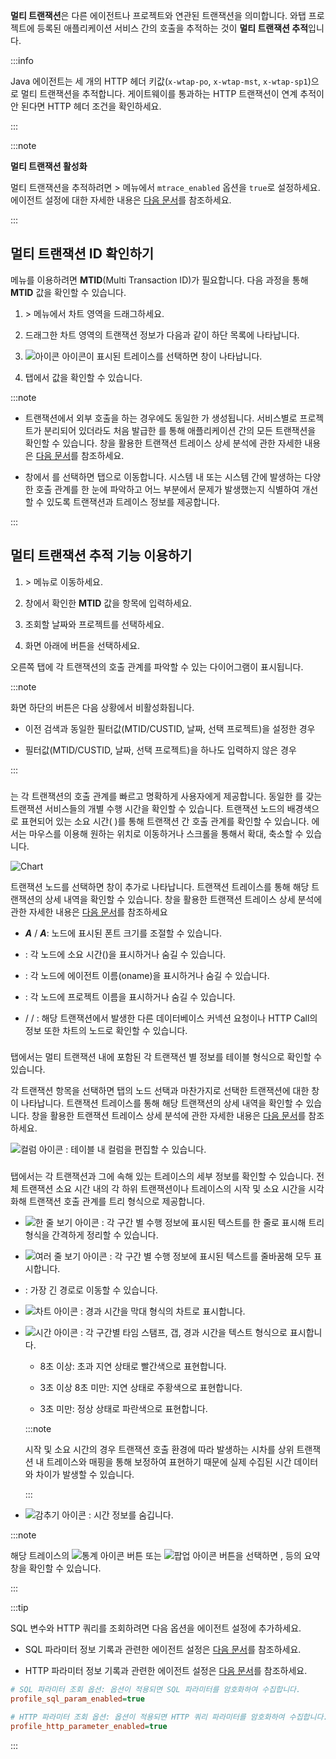 **멀티 트랜잭션**은 다른 에이전트나 프로젝트와 연관된 트랜잭션을 의미합니다. 와탭 프로젝트에 등록된 애플리케이션 서비스 간의 호출을 추적하는 것이 **멀티 트랜잭션 추적**입니다. 

<InDoc product="java">

:::info

Java 에이전트는 세 개의 HTTP 헤더 키값(`x-wtap-po`, `x-wtap-mst`, `x-wtap-sp1`)으로 멀티 트랜잭션을 추적합니다. 게이트웨이를 통과하는 HTTP 트랜잭션이 연계 추적이 안 된다면 HTTP 헤더 조건을 확인하세요.

:::

</InDoc>

:::note

**멀티 트랜잭션 활성화**

멀티 트랜잭션을 추적하려면 <Cmdname sid="management" className="uitext" /> &gt; <Cmdname sid="agent_configuration" className="uitext" /> 메뉴에서 `mtrace_enabled` 옵션을 `true`로 설정하세요. 에이전트 설정에 대한 자세한 내용은 [다음 문서](set-agent#set-agent-service)를 참조하세요.

:::

## 멀티 트랜잭션 ID 확인하기

<Cmdname sid="multi_server_transaction_trace" className="uitext" /> 메뉴를 이용하려면 <b>MTID</b>(Multi Transaction ID)가 필요합니다. 다음 과정을 통해 <b>MTID</b> 값을 확인할 수 있습니다.

1. <Cmdname sid="analysis" className="uitext" /> &gt; <Cmdname sid="AA005" className="uitext" /> 메뉴에서 차트 영역을 드래그하세요. 

1. 드래그한 차트 영역의 트랜잭션 정보가 다음과 같이 하단 <Cmdname sid="trace_list" className="uitext" /> 목록에 나타납니다.

    <ImgLang img='tx-trace-table.png' desc='mtrace_M' />

1. ![아이콘](/img/ic-s-mult-transation.svg) 아이콘이 표시된 트레이스를 선택하면 <Cmdname sid="TTL06527" className="uitext" /> 창이 나타납니다. 

1. <Cmdname sid="TTL06125" className="uitext" /> 탭에서 <Cmdname sid="TTL06107" className="uitext" /> 값을 확인할 수 있습니다. 

    <ImgLang img='tx-trace-dt-up.png' desc='레코드 요약' />

:::note

* 트랜잭션에서 외부 호출을 하는 경우에도 동일한 <Cmdname sid="TTL06107" className="uitext" />가 생성됩니다. 서비스별로 프로젝트가 분리되어 있더라도 처음 발급한 <Cmdname sid="TTL06107" className="uitext" />를 통해 애플리케이션 간의 모든 트랜잭션을 확인할 수 있습니다. <Cmdname sid="TTL06527" className="uitext" /> 창을 활용한 트랜잭션 트레이스 상세 분석에 관한 자세한 내용은 [다음 문서](trs-profile#transaction-info)를 참조하세요.

* <Cmdname sid="TTL06527" className="uitext" /> 창에서 <Cmdname sid="TTL06107" className="uitext" />를 선택하면 <Cmdname sid="TTL06377" className="uitext" /> 탭으로 이동합니다. 시스템 내 또는 시스템 간에 발생하는 다양한 호출 관계를 한 눈에 파악하고 어느 부분에서 문제가 발생했는지 식별하여 개선할 수 있도록 트랜잭션과 트레이스 정보를 제공합니다.

:::

## 멀티 트랜잭션 추적 기능 이용하기

1. <Cmdname sid="analysis" className="uitext" /> &gt; <Cmdname sid="multi_server_transaction_trace" className="uitext" /> 메뉴로 이동하세요.

1. <Cmdname sid="TTL06527" className="uitext" /> 창에서 확인한 <b>MTID</b> 값을 <Cmdname sid="search_mtid_or_custid" className="uitext" /> 항목에 입력하세요.

    <ImgLang img='trace-mtx-mtid.png' desc='MTID' />

1. 조회할 날짜와 프로젝트를 선택하세요.

1. 화면 아래에 <Cmdname sid="apply" className="uitext" /> 버튼을 선택하세요.

오른쪽 <Cmdname sid="BTN07120" className="uitext" /> 탭에 각 트랜잭션의 호출 관계를 파악할 수 있는 다이어그램이 표시됩니다.

<ImgLang img='trace-mtx-mtid-chart.png' desc='멀티 트랜잭션 추적' />

:::note

화면 하단의 <Cmdname sid="apply" className="uitext" /> 버튼은 다음 상황에서 비활성화됩니다.

* 이전 검색과 동일한 필터값(MTID/CUSTID, 날짜, 선택 프로젝트)을 설정한 경우

* 필터값(MTID/CUSTID, 날짜, 선택 프로젝트)을 하나도 입력하지 않은 경우

:::

### <Cmdname sid="BTN07120" />

<Cmdname sid="BTN07120" className="uitext" />는 각 트랜잭션의 호출 관계를 빠르고 명확하게 사용자에게 제공합니다. 동일한 <Cmdname sid="TTL06107" className="uitext" />를 갖는 트랜잭션 서비스들의 개별 수행 시간을 확인할 수 있습니다. 트랜잭션 노드의 배경색으로 표현되어 있는 소요 시간(<LinkImage img="number-01.png" desc="number 1"/> <Cmdname sid="time_bar" className="uitext" />)를 통해 트랜잭션 간 호출 관계를 확인할 수 있습니다. <Cmdname sid="BTN07120" className="uitext" />에서는 마우스를 이용해 원하는 위치로 이동하거나 스크롤을 통해서 확대, 축소할 수 있습니다.

![Chart](/img/trace-mtx-chart-timebar.png)

트랜잭션 노드를 선택하면 <Cmdname sid="TTL06527" className="uitext" /> 창이 추가로 나타납니다. 트랜잭션 트레이스를 통해 해당 트랜잭션의 상세 내역을 확인할 수 있습니다. <Cmdname sid="TTL06527" className="uitext" /> 창을 활용한 트랜잭션 트레이스 상세 분석에 관한 자세한 내용은 [다음 문서](trs-profile#transaction-info)를 참조하세요

* ***A***<Cmdname sid="small" className="uitext" /> / ***A***<Cmdname sid="big" className="uitext" />: 노드에 표시된 폰트 크기를 조절할 수 있습니다.

* <Cmdname sid="time_bar" className="uitext" />: 각 노드에 소요 시간(<Cmdname sid="time_bar" className="uitext" />)을 표시하거나 숨길 수 있습니다.

* <Cmdname sid="application_name" className="uitext" />: 각 노드에 에이전트 이름(oname)을 표시하거나 숨길 수 있습니다.

* <Cmdname sid="project" className="uitext" />: 각 노드에 프로젝트 이름을 표시하거나 숨길 수 있습니다.

* <Cmdname sid="database" className="uitext" /> / <Cmdname sid="apply_external_remote" className="uitext" /> / <Cmdname sid="apply_internal_remote" className="uitext" />: 해당 트랜잭션에서 발생한 다른 데이터베이스 커넥션 요청이나 HTTP Call의 정보 또한 차트의 노드로 확인할 수 있습니다.

### <Cmdname sid="BTN07121" />

<Cmdname sid="BTN07121" className="uitext" /> 탭에서는 멀티 트랜잭션 내에 포함된 각 트랜잭션 별 정보를 테이블 형식으로 확인할 수 있습니다.

<ImgLang img='trace-mtx-table.png' desc='테이블' />

각 트랜잭션 항목을 선택하면 <Cmdname sid="BTN07120" className="uitext" /> 탭의 노드 선택과 마찬가지로 선택한 트랜잭션에 대한 <Cmdname sid="TTL06527" className="uitext" /> 창이 나타납니다. 트랜잭션 트레이스를 통해 해당 트랜잭션의 상세 내역을 확인할 수 있습니다. <Cmdname sid="TTL06527" className="uitext" /> 창을 활용한 트랜잭션 트레이스 상세 분석에 관한 자세한 내용은 [다음 문서](trs-profile#transaction-info)를 참조하세요.

![컬럼 아이콘](/img/ic-column.svg) <Cmdname sid="BTN06441" className="uitext" />: 테이블 내 컬럼을 편집할 수 있습니다. 


### <Cmdname sid="BTN06296" />

<Cmdname sid="BTN06296" className="uitext" /> 탭에서는 각 트랜잭션과 그에 속해 있는 트레이스의 세부 정보를 확인할 수 있습니다. 전체 트랜잭션 소요 시간 내의 각 하위 트랜잭션이나 트레이스의 시작 및 소요 시간을 시각화해 트랜잭션 호출 관계를 트리 형식으로 제공합니다.

<ImgLang img='trace-mtx-tree.png' desc='Tree' />

* ![한 줄 보기 아이콘](/img/ic-single-line.svg) <Cmdname sid="BTN06368" className="uitext" />: 각 구간 별 수행 정보에 표시된 텍스트를 한 줄로 표시해 트리 형식을 간격하게 정리할 수 있습니다.

* ![여러 줄 보기 아이콘](/img/ic-multi-line.svg) <Cmdname sid="BTN06369" className="uitext" />: 각 구간 별 수행 정보에 표시된 텍스트를 줄바꿈해 모두 표시합니다.

* <Cmdname sid="BTN06327" className="uitext" />: 가장 긴 경로로 이동할 수 있습니다.

* ![차트 아이콘](/img/ic-bar-chart.svg) <Cmdname sid="BTN06743" className="uitext" />: 경과 시간을 막대 형식의 차트로 표시합니다.

* ![시간 아이콘](/img/ic-custom-time.svg) <Cmdname sid="BTN06744" className="uitext" />: 각 구간별 타임 스탬프, 갭, 경과 시간을 텍스트 형식으로 표시합니다.

  * 8초 이상: <span class='etrs'>초과 지연</span> 상태로 <span class='etrs'>빨간색</span>으로 표현합니다.

  * 3초 이상 8초 미만: <span class='ov5ud10'>지연</span> 상태로 <span class='ov5ud10'>주황색</span>으로 표현합니다.

  * 3초 미만: <span class='woer'>정상</span> 상태로 <span class='woer'>파란색</span>으로 표현합니다.

  :::note

  시작 및 소요 시간의 경우 트랜잭션 호출 환경에 따라 발생하는 시차를 상위 트랜잭션 내 트레이스와 매핑을 통해 보정하여 표현하기 때문에 실제 수집된 시간 데이터와 차이가 발생할 수 있습니다.

  :::

* ![감추기 아이콘](/img/ic-eye-invisible.svg) <Cmdname sid="BTN06745" className="uitext" />: 시간 정보를 숨깁니다.

:::note

해당 트레이스의 ![통계 아이콘](/img/ic-static.svg) 버튼 또는 ![팝업 아이콘](/img/ic-popup.svg) 버튼을 선택하면 <Cmdname sid="remote_http_call_statistics" className="uitext" />, <Cmdname sid="activestack" className="uitext" /> 등의 요약 창을 확인할 수 있습니다.

:::

:::tip

SQL 변수와 HTTP 쿼리를 조회하려면 다음 옵션을 에이전트 설정에 추가하세요.

* SQL 파라미터 정보 기록과 관련한 에이전트 설정은 [다음 문서](agent-dbsql#profile-sql-param)를 참조하세요.

* HTTP 파라미터 정보 기록과 관련한 에이전트 설정은 [다음 문서](agent-transaction#profile_http_parameter)를 참조하세요.

```ini title='whatap.conf'
# SQL 파라미터 조회 옵션: 옵션이 적용되면 SQL 파라미터를 암호화하여 수집합니다.
profile_sql_param_enabled=true 

# HTTP 파라미터 조회 옵션: 옵션이 적용되면 HTTP 쿼리 파라미터를 암호화하여 수집합니다.
profile_http_parameter_enabled=true 
```

:::